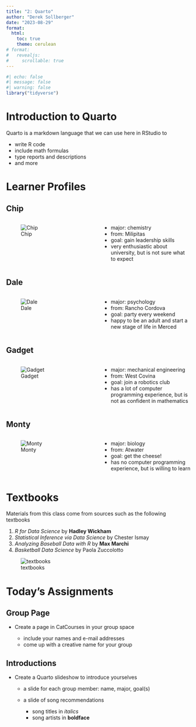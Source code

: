 ```yaml
---
title: "2: Quarto"
author: "Derek Sollberger"
date: "2023-08-29"
format: 
  html:
    toc: true
    theme: cerulean
# format: 
#   revealjs:
#     scrollable: true
---
```


```r
#| echo: false
#| message: false
#| warning: false
library("tidyverse")
```

# Introduction to Quarto

Quarto is a markdown language that we can use here in RStudio to

* write R code
* include math formulas
* type reports and descriptions
* and more

# Learner Profiles



## Chip

:::: {.columns}

::: {.column width="50%"}
![Chip](Chip.png)
:::

::: {.column width="50%"}

* major: chemistry
* from: Milipitas
* goal: gain leadership skills
* very enthusiastic about university, but is not sure what to expect

:::

::::

## Dale

:::: {.columns}

::: {.column width="50%"}
![Dale](Dale.png)
:::

::: {.column width="50%"}

* major: psychology
* from: Rancho Cordova
* goal: party every weekend
* happy to be an adult and start a new stage of life in Merced

:::

::::

## Gadget

:::: {.columns}

::: {.column width="50%"}
![Gadget](Gadget.png)
:::

::: {.column width="50%"}

* major: mechanical engineering
* from: West Covina
* goal: join a robotics club
* has a lot of computer programming experience, but is not as confident in mathematics

:::

::::

## Monty

:::: {.columns}

::: {.column width="50%"}
![Monty](Monty.png)
:::

::: {.column width="50%"}

* major: biology
* from: Atwater
* goal: get the cheese!
* has no computer programming experience, but is willing to learn

:::

::::



# Textbooks

Materials from this class come from sources such as the following textbooks

1. *R for Data Science* by **Hadley Wickham**
2. *Statistical Inference via Data Science* by Chester Ismay
3. *Analyzing Baseball Data with R* by **Max Marchi**
4. *Basketball Data Science* by Paola Zuccolotto

![textbooks](textbooks.png)

# Today's Assignments

## Group Page

* Create a page in CatCourses in your group space
    
    + include your names and e-mail addresses
    + come up with a creative name for your group

## Introductions
    
* Create a Quarto slideshow to introduce yourselves

    + a slide for each group member: name, major, goal(s)
    + a slide of song recommendations
    
        - song titles in *italics*
        - song artists in **boldface**






:::: {.columns}

::: {.column width="50%"}
	
:::

::: {.column width="50%"}

:::

::::

::::: {.panel-tabset}



:::::